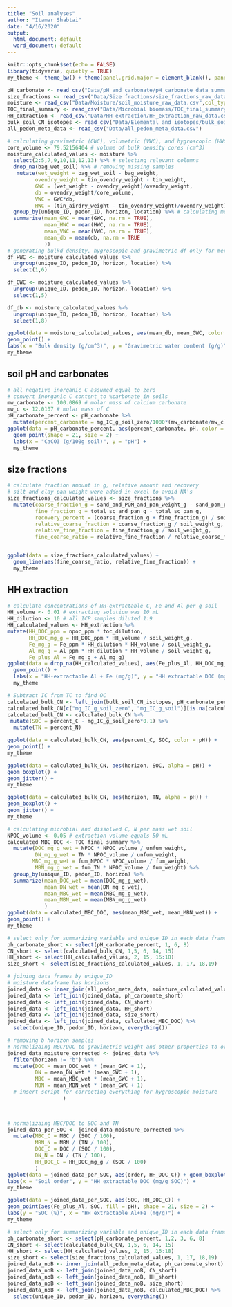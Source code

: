 ```yaml
---
title: "Soil analyses"
author: "Itamar Shabtai"
date: "4/16/2020"
output:
  html_document: default
  word_document: default
---
```


```r
knitr::opts_chunk$set(echo = FALSE)
library(tidyverse, quietly = TRUE)
my_theme <- theme_bw() + theme(panel.grid.major = element_blank(), panel.grid.minor = element_blank())
```

```r
pH_carbonate <- read_csv("Data/pH and carbonate/pH_carbonate_data_summary_final.csv", col_types = cols(horizon = col_factor(levels = c("a","c","o"))))
size_fractions <- read_csv("Data/Size fractions/size_fractions_raw_data.csv", col_types = cols(horizon = col_factor(levels = c("a","c", "e"))))
moisture <- read_csv("Data/Moisture/soil_moisture_raw_data.csv",col_types = cols(horizon = col_factor(levels = c("a","b", "c", "e", "o"))))
TOC_final_summary <- read_csv("Data/Microbial biomass/TOC_final_summary.csv", col_types = cols(horizon = col_factor(levels = c("a","b", "c", "e", "o"))))
HH_extraction <- read_csv("Data/HH extraction/HH_extraction_raw_data.csv")
bulk_soil_CN_isotopes <- read_csv("Data/Elemental and isotopes/bulk_soil_CN_natu_abund_raw_data.csv",col_types = cols(horizon = col_factor(levels = c("a","c","e"))))
all_pedon_meta_data <- read_csv("Data/all_pedon_meta_data.csv")
```

```r
# calculating gravimetric (GWC), volumetric (VWC), and hygroscopic (HWC) water contents, and bulk density (db)
core_volume <- 79.52156404 # volume of bulk density cores (cm^3)
moisture_calculated_values <- moisture %>% 
  select(2:5,7,9,10,11,12,13) %>% # selecting relevant columns
  drop_na(bag_wet_soil) %>% # removing missing samples
   mutate(wet_weight = bag_wet_soil - bag_weight,
         ovendry_weight = tin_ovendry_weight - tin_weight,
         GWC = (wet_weight - ovendry_weight)/ovendry_weight,
         db = ovendry_weight/core_volume,
         VWC = GWC*db,
         HWC = (tin_airdry_weight - tin_ovendry_weight)/ovendry_weight) %>% 
  group_by(unique_ID, pedon_ID, horizon, location) %>% # calculating means from replicates
  summarise(mean_GWC = mean(GWC, na.rm = TRUE),
            mean_HWC = mean(HWC, na.rm = TRUE),
            mean_VWC = mean(VWC, na.rm = TRUE),
            mean_db = mean(db, na.rm = TRUE
            ))
# generating bulkd density, hygroscopic and gravimetric df only for merging and calculating moisture normalized values
df_HWC <- moisture_calculated_values %>% 
  ungroup(unique_ID, pedon_ID, horizon, location) %>% 
  select(1,6)

df_GWC <- moisture_calculated_values %>% 
  ungroup(unique_ID, pedon_ID, horizon, location) %>% 
  select(1,5)

df_db <- moisture_calculated_values %>% 
  ungroup(unique_ID, pedon_ID, horizon, location) %>% 
  select(1,8)

ggplot(data = moisture_calculated_values, aes(mean_db, mean_GWC, color = horizon)) +
geom_point() +
labs(x = "Bulk density (g/cm^3)", y = "Gravimetric water content (g/g)") +  
my_theme
```

## soil pH and carbonates

```r
# all negative inorganic C assumed equal to zero
# convert inorganic C content to %carbonate in soils
mw_carbonate <- 100.0869 # molar mass of calcium carbonate
mw_c <- 12.0107 # molar mass of C
pH_carbonate_percent <- pH_carbonate %>% 
  mutate(percent_carbonate = mg_IC_g_soil_zero/1000*(mw_carbonate/mw_c)*100)
ggplot(data = pH_carbonate_percent, aes(percent_carbonate, pH, color = horizon)) + 
  geom_point(shape = 21, size = 2) +
  labs(x = "CaCO3 (g/100g soil)", y = "pH") +
  my_theme
```

## size fractions

```r
# calculate fraction amount in g, relative amount and recovery
# silt and clay pan weight were added in excel to avoid NA's
size_fractions_calculated_values <- size_fractions %>% 
  mutate(coarse_fraction_g = sand_and_POM_and_pan_weight_g - sand_pom_pan_weight_g,
         fine_fraction_g = total_sc_and_pan_g - total_sc_pan_g,
         recovery_percent = (coarse_fraction_g + fine_fraction_g) / soil_weight_g * 100,
         relative_coarse_fraction = coarse_fraction_g / soil_weight_g,
         relative_fine_fraction = fine_fraction_g / soil_weight_g,
         fine_coarse_ratio = relative_fine_fraction / relative_coarse_fraction)


ggplot(data = size_fractions_calculated_values) + 
  geom_line(aes(fine_coarse_ratio, relative_fine_fraction)) + 
  my_theme

```

## HH extraction

```r
# calculate concentrations of HH-extractable C, Fe and Al per g soil
HH_volume <- 0.01 # extracting solution was 10 mL
HH_dilution <- 10 # all ICP samples diluted 1:9
HH_calculated_values <- HH_extraction %>% 
mutate(HH_DOC_ppm = npoc_ppm * toc_dilution,
       HH_DOC_mg_g = HH_DOC_ppm * HH_volume / soil_weight_g,
       Fe_mg_g = Fe_ppm * HH_dilution * HH_volume / soil_weight_g,
       Al_mg_g = Al_ppm * HH_dilution * HH_volume / soil_weight_g,
       Fe_plus_Al = Fe_mg_g + Al_mg_g)
ggplot(data = drop_na(HH_calculated_values), aes(Fe_plus_Al, HH_DOC_mg_g)) +
  geom_point() +
  labs(x = "HH-extractable Al + Fe (mg/g)", y = "HH extractable DOC (mg/g)") +
  my_theme
```


```r
# Subtract IC from TC to find OC
calculated_bulk_CN <- left_join(bulk_soil_CN_isotopes, pH_carbonate_percent)  
calculated_bulk_CN[c("mg_IC_g_soil_zero", "mg_IC_g_soil")][is.na(calculated_bulk_CN[c("mg_IC_g_soil_zero", "mg_IC_g_soil")])] <- 0
calculated_bulk_CN <- calculated_bulk_CN %>% 
 mutate(SOC = percent_C - mg_IC_g_soil_zero*0.1) %>% 
  mutate(TN = percent_N)  

ggplot(data = calculated_bulk_CN, aes(percent_C, SOC, color = pH)) + 
geom_point() +
my_theme

ggplot(data = calculated_bulk_CN, aes(horizon, SOC, alpha = pH)) + 
geom_boxplot() +
geom_jitter() +
my_theme

ggplot(data = calculated_bulk_CN, aes(horizon, TN, alpha = pH)) + 
geom_boxplot() + 
geom_jitter() +
my_theme
```

```r
# calculating microbial and dissolved C, N per mass wet soil
NPOC_volume <- 0.05 # extraction volume equals 50 mL
calculated_MBC_DOC <- TOC_final_summary %>% 
  mutate(DOC_mg_g_wet = NPOC * NPOC_volume / unfum_weight,
         DN_mg_g_wet = TN * NPOC_volume / unfum_weight,
        MBC_mg_g_wet = fum_NPOC * NPOC_volume / fum_weight,
         MBN_mg_g_wet = fum_TN * NPOC_volume / fum_weight) %>% 
  group_by(unique_ID, pedon_ID, horizon) %>% 
  summarize(mean_DOC_wet = mean(DOC_mg_g_wet),
            mean_DN_wet = mean(DN_mg_g_wet),
            mean_MBC_wet = mean(MBC_mg_g_wet),
            mean_MBN_wet = mean(MBN_mg_g_wet)
            )
ggplot(data = calculated_MBC_DOC, aes(mean_MBC_wet, mean_MBN_wet)) + 
geom_point() +
my_theme
```


```r
# select only for summarizing variable and unique_ID in each data frame
ph_carbonate_short <- select(pH_carbonate_percent, 1, 6, 8)
CN_short <- select(calculated_bulk_CN, 1,5, 6, 14, 15)
HH_short <- select(HH_calculated_values, 2, 15, 16:18)
size_short <- select(size_fractions_calculated_values, 1, 17, 18,19)

# joining data frames by unique_ID
# moisture dataframe has horizons
joined_data <- inner_join(all_pedon_meta_data, moisture_calculated_values) 
joined_data <- left_join(joined_data, ph_carbonate_short) 
joined_data <- left_join(joined_data, CN_short) 
joined_data <- left_join(joined_data, HH_short) 
joined_data <- left_join(joined_data, size_short)
joined_data <- left_join(joined_data, calculated_MBC_DOC) %>% 
  select(unique_ID, pedon_ID, horizon, everything())
```


```r
# removing b horizon samples
# normalizaing MBC/DOC to gravimetric weight and other properties to oven dry weight
joined_data_moisture_corrected <- joined_data %>% 
  filter(horizon != "b") %>% 
  mutate(DOC = mean_DOC_wet * (mean_GWC + 1),
         DN = mean_DN_wet * (mean_GWC + 1),
         MBC = mean_MBC_wet * (mean_GWC + 1),
         MBN = mean_MBN_wet * (mean_GWC + 1)
  # insert script for correcting everything for hygroscopic moisture
                  )

  
```


```r
# normalizaing MBC/DOC to SOC and TN
joined_data_per_SOC <- joined_data_moisture_corrected %>% 
  mutate(MBC_C = MBC / (SOC / 100),
         MBN_N = MBN / (TN / 100),
         DOC_C = DOC / (SOC / 100),
         DN_N = DN / (TN / 100),
         HH_DOC_C = HH_DOC_mg_g / (SOC / 100)
         )
ggplot(data = joined_data_per_SOC, aes(order, HH_DOC_C)) + geom_boxplot() + geom_jitter(aes(order, HH_DOC_C, color = horizon)) +
labs(x = "Soil order", y = "HH extractable DOC (mg/g SOC)") +
my_theme

ggplot(data = joined_data_per_SOC, aes(SOC, HH_DOC_C)) + 
geom_point(aes(Fe_plus_Al, SOC, fill = pH), shape = 21, size = 2) +
labs(y = "SOC (%)", x = "HH extractable Al+Fe (mg/g)") +
my_theme

```
```r
# select only for summarizing variable and unique_ID in each data frame
ph_carbonate_short <- select(pH_carbonate_percent, 1,2, 3, 6, 8)
CN_short <- select(calculated_bulk_CN, 1,5, 6, 14, 15)
HH_short <- select(HH_calculated_values, 2, 15, 16:18)
size_short <- select(size_fractions_calculated_values, 1, 17, 18,19)
joined_data_noB <- inner_join(all_pedon_meta_data, ph_carbonate_short) 
joined_data_noB <- left_join(joined_data_noB, CN_short) 
joined_data_noB <- left_join(joined_data_noB, HH_short) 
joined_data_noB <- left_join(joined_data_noB, size_short)
joined_data_noB <- left_join(joined_data_noB, calculated_MBC_DOC) %>% 
  select(unique_ID, pedon_ID, horizon, everything())
```

